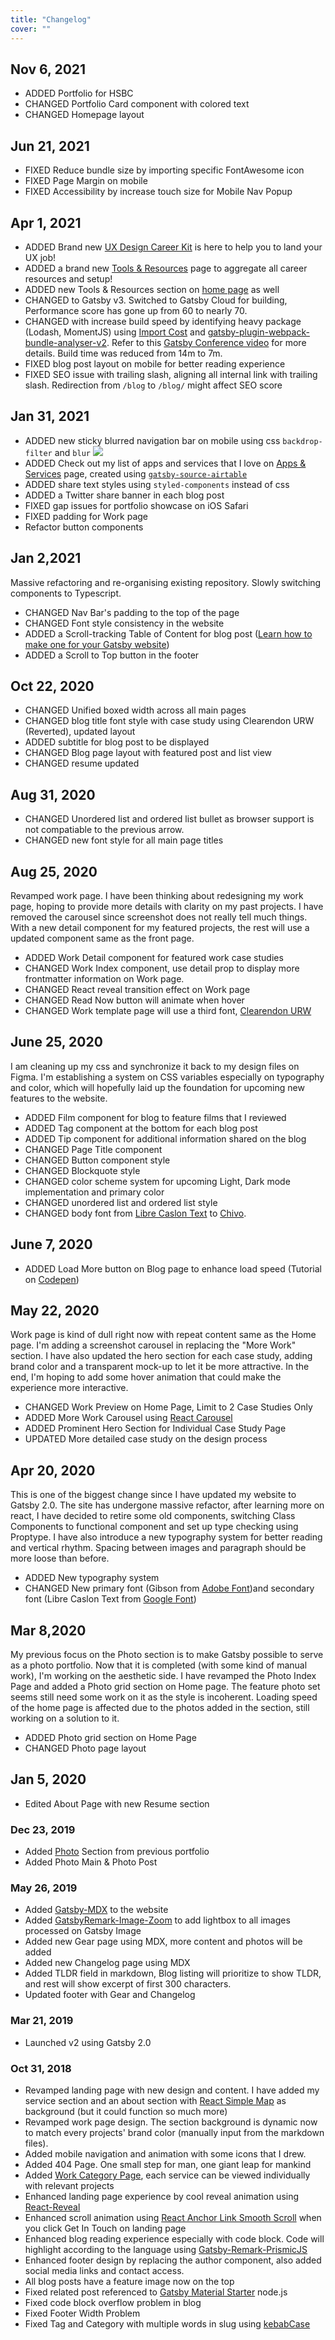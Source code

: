 ```yaml
---
title: "Changelog"
cover: ""
---
```



<PageTitle title="Changelog" description="Website update and changes" type="secondary"/>

## Nov 6, 2021
- ADDED Portfolio for HSBC
- CHANGED Portfolio Card component with colored text 
- CHANGED Homepage layout 

## Jun 21, 2021
- FIXED Reduce bundle size by importing specific FontAwesome icon
- FIXED Page Margin on mobile
- FIXED Accessibility by increase touch size for Mobile Nav Popup

## Apr 1, 2021
- ADDED Brand new [UX Design Career Kit](/ux-design-career-kit) is here to help you to land your UX job!
- ADDED a brand new [Tools & Resources](/resources) page to aggregate all career resources and setup!
- ADDED new Tools & Resources section on [home page](/) as well
- CHANGED to Gatsby v3. Switched to Gatsby Cloud for building, Performance score has gone up from 60 to nearly 70. 
- CHANGED with increase build speed by identifying heavy package (Lodash, MomentJS) using [Import Cost](https://github.com/wix/import-cost) and [gatsby-plugin-webpack-bundle-analyser-v2](https://www.gatsbyjs.com/plugins/gatsby-plugin-webpack-bundle-analyser-v2/). Refer to this [Gatsby Conference video](https://www.youtube.com/watch?v=x4RfrJiIzBE) for more details. Build time was reduced from 14m to 7m.
- FIXED blog post layout on mobile for better reading experience
- FIXED SEO issue with trailing slash, aligning all internal link with trailing slash. Redirection from `/blog` to `/blog/` might affect SEO score

## Jan 31, 2021
- ADDED new sticky blurred navigation bar on mobile using css `backdrop-filter` and `blur`
![](../../static/images/changelog/20210131-blur-nav-bar.jpg)
- ADDED Check out my list of apps and services that I love on [Apps & Services](/apps/) page, created using [`gatsby-source-airtable`](https://github.com/jbolda/gatsby-source-airtable)
- ADDED share text styles using `styled-components` instead of css
- ADDED a Twitter share banner in each blog post
- FIXED gap issues for portfolio showcase on iOS Safari
- FIXED padding for Work page
- Refactor button components    

## Jan 2,2021
Massive refactoring and re-organising existing repository. Slowly switching components to Typescript.
- CHANGED Nav Bar's padding to the top of the page
- CHANGED Font style consistency in the website
- ADDED a Scroll-tracking Table of Content for blog post ([Learn how to make one for your Gatsby website](/how-to-create-a-scroll-tracking-table-of-content-in-gatsby/))
- ADDED a Scroll to Top button in the footer

## Oct 22, 2020
- CHANGED Unified boxed width across all main pages
- CHANGED blog title font style with case study using Clearendon URW (Reverted), updated layout
- ADDED subtitle for blog post to be displayed
- CHANGED Blog page layout with featured post and list view
- CHANGED resume updated

## Aug 31, 2020
- CHANGED Unordered list and ordered list bullet as browser support is not compatiable to the previous arrow.
- CHANGED new font style for all main page titles

## Aug 25, 2020
Revamped work page. I have been thinking about redesigning my work page, hoping to provide more details with clarity on my past projects. I have removed the carousel since screenshot does not really tell much things. With a new detail component for my featured projects, the rest will use a updated component same as the front page.

- ADDED Work Detail component for featured work case studies 
- CHANGED Work Index component, use detail prop to display more frontmatter information on Work page.
- CHANGED React reveal transition effect on Work page
- CHANGED Read Now button will animate when hover
- CHANGED Work template page will use a third font, [Clearendon URW](https://fonts.adobe.com/fonts/clarendon-urw)

## June 25, 2020
I am cleaning up my css and synchronize it back to my design files on Figma. I'm establishing a system on CSS variables especially on typography and color, which will hopefully laid up the foundation for upcoming new features to the website.

- ADDED Film component for blog to feature films that I reviewed
- ADDED Tag component at the bottom for each blog post
- ADDED Tip component for additional information shared on the blog
- CHANGED Page Title component
- CHANGED Button component style
- CHANGED Blockquote style
- CHANGED color scheme system for upcoming Light, Dark mode implementation and primary color
- CHANGED unordered list and ordered list style
- CHANGED body font from [Libre Caslon Text](https://fonts.google.com/specimen/Libre+Caslon+Text) to [Chivo](https://fonts.google.com/specimen/Chivo?query=chivo).

## June 7, 2020
- ADDED Load More button on Blog page to enhance load speed (Tutorial on [Codepen](https://codepen.io/grantdotlocal/pen/zReNgE))


## May 22, 2020
Work page is kind of dull right now with repeat content same as the Home page. I'm adding a screenshot carousel in replacing the "More Work" section. I have also updated the hero section for each case study, adding brand color and a transparent mock-up to let it be more attractive. In the end, I'm hoping to add some hover animation that could make the experience more interactive. 

- CHANGED Work Preview on Home Page, Limit to 2 Case Studies Only
- ADDED More Work Carousel using [React Carousel](https://github.com/brainhubeu/react-carousel)
- ADDED Prominent Hero Section for Individual Case Study Page
- UPDATED More detailed case study on the design process

## Apr 20, 2020
This is one of the biggest change since I have updated my website to Gatsby 2.0. The site has undergone massive refactor, after learning more on react, I have decided to retire some old components, switching Class Components to functional component and set up type checking using Proptype. I have also introduce a new typography system for better reading and vertical rhythm. Spacing between images and paragraph should be more loose than before. 

- ADDED New typography system
- CHANGED New primary font (Gibson from [Adobe Font](https://fonts.adobe.com/fonts/gibson))and secondary font (Libre Caslon Text from [Google Font](https://fonts.google.com/specimen/Libre+Caslon+Text))

## Mar 8,2020

My previous focus on the Photo section is to make Gatsby possible to serve as a photo portfolio. Now that it is completed (with some kind of manual work), I'm working on the aesthetic side. I have revamped the Photo Index Page and added a Photo grid section on Home page. The feature photo set seems still need some work on it as the style is incoherent. Loading speed of the home page is affected due to the photos added in the section, still working on a solution to it. 

- ADDED Photo grid section on Home Page
- CHANGED Photo page layout 

## Jan 5, 2020

- Edited About Page with new Resume section

### Dec 23, 2019

- Added [Photo](http://desktopofsamue.com/photo/) Section from previous portfolio
- Added Photo Main & Photo Post

### May 26, 2019

- Added [Gatsby-MDX](https://github.com/search?q=gatsby-mdx) to the website
- Added [GatsbyRemark-Image-Zoom](https://github.com/premieroctet/gatsby-remark-images-zoom) to add lightbox to all images processed on Gatsby Image
- Added new Gear page using MDX, more content and photos will be added
- Added new Changelog page using MDX
- Added TLDR field in markdown, Blog listing will prioritize to show TLDR, and rest will show excerpt of first 300 characters.
- Updated footer with Gear and Changelog

### Mar 21, 2019

- Launched v2 using Gatsby 2.0

### Oct 31, 2018

- Revamped landing page with new design and content. I have added my service section and an about section with [React Simple Map](http://react-simple-maps.io) as background (but it could function so much more)
- Revamped work page design. The section background is dynamic now to match every projects' brand color (manually input from the markdown files).
- Added mobile navigation and animation with some icons that I drew.
- Added 404 Page. One small step for man, one giant leap for mankind
- Added [Work Category Page](/categories/ui-ux-design/), each service can be viewed individually with relevant projects
- Enhanced landing page experience by cool reveal animation using [React-Reveal](https://www.react-reveal.com/)
- Enhanced scroll animation using [React Anchor Link Smooth Scroll](https://github.com/mauricevancooten/react-anchor-link-smooth-scroll) when you click Get In Touch on landing page
- Enhanced blog reading experience especially with code block. Code will highlight according to the language using [Gatsby-Remark-PrismicJS](https://www.gatsbyjs.org/packages/gatsby-remark-prismjs/)
- Enhanced footer design by replacing the author component, also added social media links and contact access.
- All blog posts have a feature image now on the top
- Fixed related post referenced to [Gatsby Material Starter](https://github.com/Vagr9K/gatsby-material-starter/blob/master/gatsby-node.js) node.js
- Fixed code block overflow problem in blog
- Fixed Footer Width Problem
- Fixed Tag and Category with multiple words in slug using [kebabCase](https://lodash.com/docs#kebabCase)

